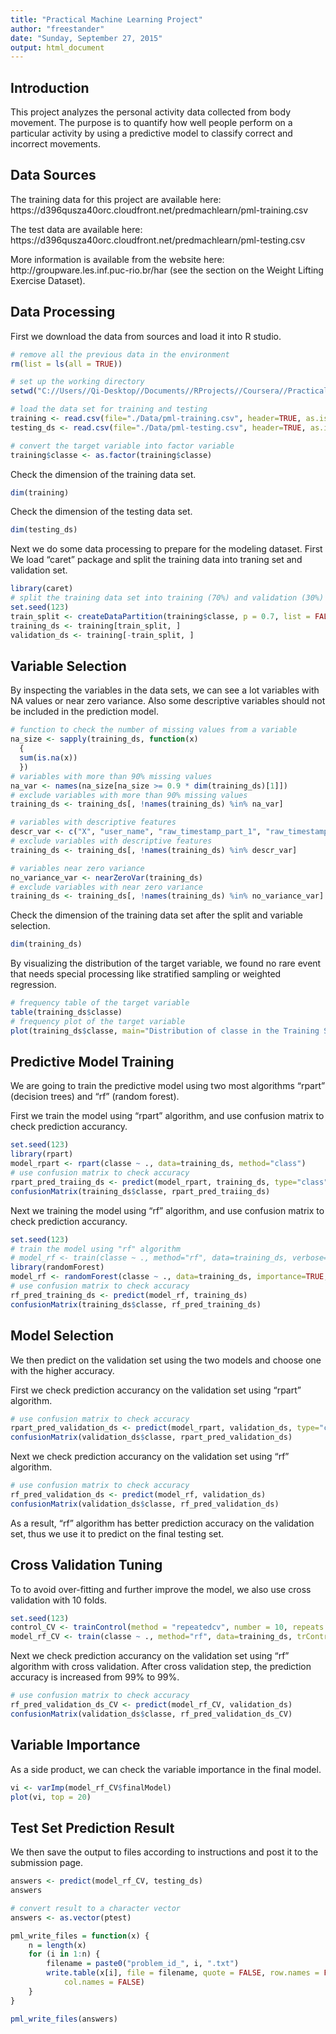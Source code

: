 ```yaml
---
title: "Practical Machine Learning Project"
author: "freestander"
date: "Sunday, September 27, 2015"
output: html_document
---
```


## Introduction

This project analyzes the personal activity data collected from body movement. The purpose is to quantify how well people perform on a particular activity by using a predictive model to classify correct and incorrect movements.


## Data Sources

The training data for this project are available here: 
https://d396qusza40orc.cloudfront.net/predmachlearn/pml-training.csv

The test data are available here: 
https://d396qusza40orc.cloudfront.net/predmachlearn/pml-testing.csv

More information is available from the website here: 
http://groupware.les.inf.puc-rio.br/har (see the section on the Weight Lifting Exercise Dataset). 

## Data Processing 

First we download the data from sources and load it into R studio.

```r
# remove all the previous data in the environment
rm(list = ls(all = TRUE))

# set up the working directory
setwd("C://Users//Qi-Desktop//Documents//RProjects//Coursera//Practical_Machine_Learning")

# load the data set for training and testing
training <- read.csv(file="./Data/pml-training.csv", header=TRUE, as.is = TRUE, stringsAsFactors = FALSE, sep=',', na.strings=c("", "NA", "#DIV/0!"))
testing_ds <- read.csv(file="./Data/pml-testing.csv", header=TRUE, as.is = TRUE, stringsAsFactors = FALSE, sep=',', na.strings=c("", "NA", "#DIV/0!"))

# convert the target variable into factor variable
training$classe <- as.factor(training$classe)
```

Check the dimension of the training data set.

```r
dim(training)
```

Check the dimension of the testing data set.

```r
dim(testing_ds)
```

Next we do some data processing to prepare for the modeling dataset. First We load "caret" package and split the training data into traning set and validation set.

```r
library(caret)
# split the training data set into training (70%) and validation (30%) subsets
set.seed(123)
train_split <- createDataPartition(training$classe, p = 0.7, list = FALSE)
training_ds <- training[train_split, ]
validation_ds <- training[-train_split, ]
```

## Variable Selection

By inspecting the variables in the data sets, we can see a lot variables with NA values or near zero variance. Also some descriptive variables should not be included in the prediction model.

```r
# function to check the number of missing values from a variable
na_size <- sapply(training_ds, function(x) 
  {
  sum(is.na(x))
  })
# variables with more than 90% missing values
na_var <- names(na_size[na_size >= 0.9 * dim(training_ds)[1]])
# exclude variables with more than 90% missing values
training_ds <- training_ds[, !names(training_ds) %in% na_var]

# variables with descriptive features 
descr_var <- c("X", "user_name", "raw_timestamp_part_1", "raw_timestamp_part_2", "cvtd_timestamp", "new_window", "num_window")
# exclude variables with descriptive features 
training_ds <- training_ds[, !names(training_ds) %in% descr_var]

# variables near zero variance
no_variance_var <- nearZeroVar(training_ds)
# exclude variables with near zero variance
training_ds <- training_ds[, !names(training_ds) %in% no_variance_var]
```

Check the dimension of the training data set after the split and variable selection.

```r
dim(training_ds)
```

By visualizing the distribution of the target variable, we found no rare event that needs special processing like stratified sampling or weighted regression.
```r
# frequency table of the target variable
table(training_ds$classe)
# frequency plot of the target variable
plot(training_ds$classe, main="Distribution of classe in the Training Set", xlab="classe Levels", ylab="Frequency")
```

## Predictive Model Training

We are going to train the predictive model using two most algorithms "rpart" (decision trees) and "rf" (random forest). 

First we train the model using "rpart" algorithm, and use confusion matrix to check prediction accurancy.

```r
set.seed(123)
library(rpart)
model_rpart <- rpart(classe ~ ., data=training_ds, method="class")
# use confusion matrix to check accuracy
rpart_pred_traiing_ds <- predict(model_rpart, training_ds, type="class")
confusionMatrix(training_ds$classe, rpart_pred_traiing_ds)
```

Next we training the model using "rf" algorithm, and use confusion matrix to check prediction accurancy.

```r
set.seed(123)
# train the model using "rf" algorithm
# model_rf <- train(classe ~ ., method="rf", data=training_ds, verbose=F)
library(randomForest)
model_rf <- randomForest(classe ~ ., data=training_ds, importance=TRUE, ntrees=10)
# use confusion matrix to check accuracy
rf_pred_training_ds <- predict(model_rf, training_ds)
confusionMatrix(training_ds$classe, rf_pred_training_ds)
```

## Model Selection

We then predict on the validation set using the two models and choose one with the higher accuracy.

First we check prediction accurancy on the validation set using "rpart" algorithm.

```r
# use confusion matrix to check accuracy
rpart_pred_validation_ds <- predict(model_rpart, validation_ds, type="class")
confusionMatrix(validation_ds$classe, rpart_pred_validation_ds)
```

Next we check prediction accurancy on the validation set using "rf" algorithm.

```r
# use confusion matrix to check accuracy
rf_pred_validation_ds <- predict(model_rf, validation_ds)
confusionMatrix(validation_ds$classe, rf_pred_validation_ds)
```

As a result, "rf" algorithm has better prediction accuracy on the validation set, thus we use it to predict on the final testing set.

## Cross Validation Tuning 

To to avoid over-fitting and further improve the model, we also use cross validation with 10 folds.

```r
set.seed(123)
control_CV <- trainControl(method = "repeatedcv", number = 10, repeats = 10, allowParallel=TRUE)
model_rf_CV <- train(classe ~ ., method="rf", data=training_ds, trControl = control_CV)
```

Next we check prediction accurancy on the validation set using "rf" algorithm with cross validation. After cross validation step, the prediction accuracy is increased from 99% to 99%. 

```r
# use confusion matrix to check accuracy
rf_pred_validation_ds_CV <- predict(model_rf_CV, validation_ds)
confusionMatrix(validation_ds$classe, rf_pred_validation_ds_CV)
```

## Variable Importance

As a side product, we can check the variable importance in the final model.

```r
vi <- varImp(model_rf_CV$finalModel)
plot(vi, top = 20)
```


## Test Set Prediction Result

We then save the output to files according to instructions and post it to the submission page.

```r
answers <- predict(model_rf_CV, testing_ds)
answers
```

```r
# convert result to a character vector
answers <- as.vector(ptest)

pml_write_files = function(x) {
    n = length(x)
    for (i in 1:n) {
        filename = paste0("problem_id_", i, ".txt")
        write.table(x[i], file = filename, quote = FALSE, row.names = FALSE, 
            col.names = FALSE)
    }
}

pml_write_files(answers)
```